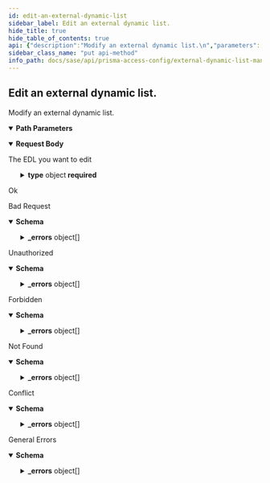 ```yaml
---
id: edit-an-external-dynamic-list
sidebar_label: Edit an external dynamic list.
hide_title: true
hide_table_of_contents: true
api: {"description":"Modify an external dynamic list.\n","parameters":[{"name":"id","in":"path","required":true,"schema":{"type":"string"},"description":"The uuid of the resource"}],"requestBody":{"content":{"application/json":{"schema":{"type":"object","required":["name","type"],"properties":{"id":{"type":"string","readOnly":true,"example":"abcd-1234","description":"uuid of the resource"},"name":{"type":"string","maxLength":63,"description":"Alphanumeric string [ 0-9a-zA-Z._-]"},"type":{"type":"object","oneOf":[{"properties":{"predefined_ip":{"type":"object","required":["url"],"properties":{"exception_list":{"type":"array","items":{"type":"string","maxLength":255}},"description":{"type":"string","minLength":0,"maxLength":255},"url":{"type":"string"}}}},"title":"predefined_ip"},{"properties":{"predefined_url":{"type":"object","required":["url"],"properties":{"exception_list":{"type":"array","items":{"type":"string","maxLength":255}},"description":{"type":"string","minLength":0,"maxLength":255},"url":{"type":"string"}}}},"title":"predefined_url"},{"properties":{"ip":{"type":"object","required":["url","recurring"],"properties":{"exception_list":{"type":"array","items":{"type":"string","maxLength":255}},"description":{"type":"string","minLength":0,"maxLength":255},"url":{"default":"http://","type":"string","minLength":0,"maxLength":255},"certificate_profile":{"description":"Profile for authenticating client certificates","default":"None","type":"string","x-panMultiple":[{"type":"string"},{"enum":["None"],"type":"string"}]},"auth":{"type":"object","required":["username","password"],"properties":{"username":{"type":"string","minLength":1,"maxLength":255},"password":{"type":"string","maxLength":255}}},"recurring":{"type":"object","oneOf":[{"title":"five_minute","required":["five_minute"],"properties":{"five_minute":{"type":"object"}}},{"title":"hourly","required":["hourly"],"properties":{"hourly":{"type":"object"}}},{"title":"daily","required":["daily"],"properties":{"daily":{"type":"object","required":["at"],"properties":{"at":{"description":"Time specification hh (e.g. 20)","default":"00","pattern":"([01][0-9]|[2][0-3])","type":"string","minLength":2,"maxLength":2}}}}},{"title":"weekly","required":["weekly"],"properties":{"weekly":{"type":"object","required":["day_of_week","at"],"properties":{"day_of_week":{"type":"string","enum":["sunday","monday","tuesday","wednesday","thursday","friday","saturday"]},"at":{"description":"Time specification hh (e.g. 20)","default":"00","pattern":"([01][0-9]|[2][0-3])","type":"string","minLength":2,"maxLength":2}}}}},{"title":"monthly","required":["monthly"],"properties":{"monthly":{"type":"object","required":["day_of_month","at"],"properties":{"day_of_month":{"type":"integer","minimum":1,"maximum":31},"at":{"description":"Time specification hh (e.g. 20)","default":"00","pattern":"([01][0-9]|[2][0-3])","type":"string","minLength":2,"maxLength":2}}}}}]}}}},"title":"ip"},{"properties":{"domain":{"type":"object","required":["url","recurring"],"properties":{"exception_list":{"type":"array","items":{"type":"string","maxLength":255}},"description":{"type":"string","minLength":0,"maxLength":255},"url":{"default":"http://","type":"string","minLength":0,"maxLength":255},"certificate_profile":{"description":"Profile for authenticating client certificates","default":"None","type":"string","x-panMultiple":[{"type":"string"},{"enum":["None"],"type":"string"}]},"auth":{"type":"object","required":["username","password"],"properties":{"username":{"type":"string","minLength":1,"maxLength":255},"password":{"type":"string","maxLength":255}}},"recurring":{"type":"object","oneOf":[{"title":"hourly","required":["hourly"],"properties":{"hourly":{"type":"object"}}},{"title":"five_minute","required":["five_minute"],"properties":{"five_minute":{"type":"object"}}},{"title":"daily","required":["daily"],"properties":{"daily":{"type":"object","required":["at"],"properties":{"at":{"description":"Time specification hh (e.g. 20)","default":"00","pattern":"([01][0-9]|[2][0-3])","type":"string","minLength":2,"maxLength":2}}}}},{"title":"weekly","required":["weekly"],"properties":{"weekly":{"type":"object","required":["day_of_week","at"],"properties":{"day_of_week":{"type":"string","enum":["sunday","monday","tuesday","wednesday","thursday","friday","saturday"]},"at":{"description":"Time specification hh (e.g. 20)","default":"00","pattern":"([01][0-9]|[2][0-3])","type":"string","minLength":2,"maxLength":2}}}}},{"title":"monthly","required":["monthly"],"properties":{"monthly":{"type":"object","required":["day_of_month","at"],"properties":{"day_of_month":{"type":"integer","minimum":1,"maximum":31},"at":{"description":"Time specification hh (e.g. 20)","default":"00","pattern":"([01][0-9]|[2][0-3])","type":"string","minLength":2,"maxLength":2}}}}}]},"expand_domain":{"description":"Enable/Disable expand domain","default":false,"type":"boolean"}}}},"title":"domain"},{"properties":{"url":{"type":"object","required":["url","recurring"],"properties":{"exception_list":{"type":"array","items":{"type":"string","maxLength":255}},"description":{"type":"string","minLength":0,"maxLength":255},"url":{"default":"http://","type":"string","minLength":0,"maxLength":255},"certificate_profile":{"description":"Profile for authenticating client certificates","default":"None","type":"string","x-panMultiple":[{"type":"string"},{"enum":["None"],"type":"string"}]},"auth":{"type":"object","required":["username","password"],"properties":{"username":{"type":"string","minLength":1,"maxLength":255},"password":{"type":"string","maxLength":255}}},"recurring":{"type":"object","oneOf":[{"title":"hourly","required":["hourly"],"properties":{"hourly":{"type":"object"}}},{"title":"five_minute","required":["five_minute"],"properties":{"five_minute":{"type":"object"}}},{"title":"daily","required":["daily"],"properties":{"daily":{"type":"object","required":["at"],"properties":{"at":{"description":"Time specification hh (e.g. 20)","default":"00","pattern":"([01][0-9]|[2][0-3])","type":"string","minLength":2,"maxLength":2}}}}},{"title":"weekly","required":["weekly"],"properties":{"weekly":{"type":"object","required":["day_of_week","at"],"properties":{"day_of_week":{"type":"string","enum":["sunday","monday","tuesday","wednesday","thursday","friday","saturday"]},"at":{"description":"Time specification hh (e.g. 20)","default":"00","pattern":"([01][0-9]|[2][0-3])","type":"string","minLength":2,"maxLength":2}}}}},{"title":"monthly","required":["monthly"],"properties":{"monthly":{"type":"object","required":["day_of_month","at"],"properties":{"day_of_month":{"type":"integer","minimum":1,"maximum":31},"at":{"description":"Time specification hh (e.g. 20)","default":"00","pattern":"([01][0-9]|[2][0-3])","type":"string","minLength":2,"maxLength":2}}}}}]}}}},"title":"url"},{"properties":{"imsi":{"type":"object","required":["url","recurring"],"properties":{"exception_list":{"type":"array","items":{"type":"string","maxLength":34}},"description":{"type":"string","minLength":0,"maxLength":255},"url":{"default":"http://","type":"string","minLength":0,"maxLength":255},"certificate_profile":{"description":"Profile for authenticating client certificates","default":"None","type":"string","x-panMultiple":[{"type":"string"},{"enum":["None"],"type":"string"}]},"auth":{"type":"object","required":["username","password"],"properties":{"username":{"type":"string","minLength":1,"maxLength":255},"password":{"type":"string","maxLength":255}}},"recurring":{"type":"object","oneOf":[{"title":"five_minute","required":["five_minute"],"properties":{"five_minute":{"type":"object"}}},{"title":"hourly","required":["hourly"],"properties":{"hourly":{"type":"object"}}},{"title":"daily","required":["daily"],"properties":{"daily":{"type":"object","required":["at"],"properties":{"at":{"description":"Time specification hh (e.g. 20)","default":"00","pattern":"([01][0-9]|[2][0-3])","type":"string","minLength":2,"maxLength":2}}}}},{"title":"weekly","required":["weekly"],"properties":{"weekly":{"type":"object","required":["day_of_week","at"],"properties":{"day_of_week":{"type":"string","enum":["sunday","monday","tuesday","wednesday","thursday","friday","saturday"]},"at":{"description":"Time specification hh (e.g. 20)","default":"00","pattern":"([01][0-9]|[2][0-3])","type":"string","minLength":2,"maxLength":2}}}}},{"title":"monthly","required":["monthly"],"properties":{"monthly":{"type":"object","required":["day_of_month","at"],"properties":{"day_of_month":{"type":"integer","minimum":1,"maximum":31},"at":{"description":"Time specification hh (e.g. 20)","default":"00","pattern":"([01][0-9]|[2][0-3])","type":"string","minLength":2,"maxLength":2}}}}}]}}}},"title":"imsi"},{"properties":{"imei":{"type":"object","required":["url","recurring"],"properties":{"exception_list":{"type":"array","items":{"type":"string","maxLength":32}},"description":{"type":"string","minLength":0,"maxLength":255},"url":{"default":"http://","type":"string","minLength":0,"maxLength":255},"certificate_profile":{"description":"Profile for authenticating client certificates","default":"None","type":"string","x-panMultiple":[{"type":"string"},{"enum":["None"],"type":"string"}]},"auth":{"type":"object","required":["username","password"],"properties":{"username":{"type":"string","minLength":1,"maxLength":255},"password":{"type":"string","maxLength":255}}},"recurring":{"type":"object","oneOf":[{"title":"five_minute","required":["five_minute"],"properties":{"five_minute":{"type":"object"}}},{"title":"hourly","required":["hourly"],"properties":{"hourly":{"type":"object"}}},{"title":"daily","required":["daily"],"properties":{"daily":{"type":"object","required":["at"],"properties":{"at":{"description":"Time specification hh (e.g. 20)","default":"00","pattern":"([01][0-9]|[2][0-3])","type":"string","minLength":2,"maxLength":2}}}}},{"title":"weekly","required":["weekly"],"properties":{"weekly":{"type":"object","required":["day_of_week","at"],"properties":{"day_of_week":{"type":"string","enum":["sunday","monday","tuesday","wednesday","thursday","friday","saturday"]},"at":{"description":"Time specification hh (e.g. 20)","default":"00","pattern":"([01][0-9]|[2][0-3])","type":"string","minLength":2,"maxLength":2}}}}},{"title":"monthly","required":["monthly"],"properties":{"monthly":{"type":"object","required":["day_of_month","at"],"properties":{"day_of_month":{"type":"integer","minimum":1,"maximum":31},"at":{"description":"Time specification hh (e.g. 20)","default":"00","pattern":"([01][0-9]|[2][0-3])","type":"string","minLength":2,"maxLength":2}}}}}]}}}},"title":"imei"}]}}}}},"description":"The EDL you want to edit"},"responses":{"200":{"description":"Ok"},"400":{"description":"Bad Request","content":{"application/json":{"schema":{"type":"object","properties":{"_errors":{"type":"array","items":{"title":"Cause Info","type":"object","properties":{"code":{"type":"string"},"message":{"type":"string"},"details":{"type":"object"},"help":{"type":"string"}}}},"_request_id":{"type":"string"}}},"examples":{"input_format_mismatch":{"summary":"Input Format Mismatch","value":{"_errors":[{"code":"E003","message":"Input Format Mismatch: input-format=json","details":{}}],"_request_id":"abcd-1234"}},"output_format_mismatch":{"summary":"Output Format Mismatch","value":{"_errors":[{"code":"E003","message":"Output Format Mismatch: output-format=json Accept=xml","details":{}}],"_request_id":"abcd-1234"}},"missing_query_parameter":{"summary":"Missing Query Parameter","value":{"_errors":[{"code":"E003","message":"Missing Query Parameter: name","details":{}}],"_request_id":"abcd-1234"}},"invalid_query_parameter":{"summary":"Invalid Query Parameter","value":{"_errors":[{"code":"E003","message":"Invalid Query Parameter: location=invalid","details":{}}],"_request_id":"abcd-1234"}},"missing_body":{"summary":"Missing Body","value":{"_errors":[{"code":"E003","message":"Missing Body","details":{}}],"_request_id":"abcd-1234"}},"invalid_object":{"summary":"Invalid Object","value":{"_errors":[{"code":"E003","message":"Invalid Object","details":{}}],"_request_id":"abcd-1234"}}}}}},"401":{"description":"Unauthorized","content":{"application/json":{"schema":{"type":"object","properties":{"_errors":{"type":"array","items":{"title":"Cause Info","type":"object","properties":{"code":{"type":"string"},"message":{"type":"string"},"details":{"type":"object"},"help":{"type":"string"}}}},"_request_id":{"type":"string"}}},"examples":{"auth_not_authenticated":{"summary":"Not Authenticated","value":{"_errors":[{"code":"E016","message":"Not Authenticated","details":{}}],"_request_id":"abcd-1234"}},"invalid_credential":{"summary":"Invalid Credential","value":{"_errors":[{"code":"E016","message":"Invalid Credential","details":{}}],"_request_id":"abcd-1234"}},"key_too_long":{"summary":"Key Too Long","value":{"_errors":[{"code":"E016","message":"Key Too Long","details":{}}],"_request_id":"abcd-1234"}},"key_expired":{"summary":"Key Expired","value":{"_errors":[{"code":"E016","message":"Key Expired","details":{}}],"_request_id":"abcd-1234"}},"need_password_change":{"summary":"Need Password Change","value":{"_errors":[{"code":"E016","message":"The password needs to be changed.","details":{}}],"_request_id":"abcd-1234"}}}}}},"403":{"description":"Forbidden","content":{"application/json":{"schema":{"type":"object","properties":{"_errors":{"type":"array","items":{"title":"Cause Info","type":"object","properties":{"code":{"type":"string"},"message":{"type":"string"},"details":{"type":"object"},"help":{"type":"string"}}}},"_request_id":{"type":"string"}}},"examples":{"auth_unauthorized":{"summary":"Unauthorized","value":{"_errors":[{"code":"E007","message":"Unauthorized","details":{}}],"_request_id":"abcd-1234"}}}}}},"404":{"description":"Not Found","content":{"application/json":{"schema":{"type":"object","properties":{"_errors":{"type":"array","items":{"title":"Cause Info","type":"object","properties":{"code":{"type":"string"},"message":{"type":"string"},"details":{"type":"object"},"help":{"type":"string"}}}},"_request_id":{"type":"string"}}},"examples":{"object_not_present":{"summary":"Object Not Present","value":{"_errors":[{"code":"E005","message":"Object Not Present","details":{}}],"_request_id":"abcd-1234"}}}}}},"409":{"description":"Conflict","content":{"application/json":{"schema":{"type":"object","properties":{"_errors":{"type":"array","items":{"title":"Cause Info","type":"object","properties":{"code":{"type":"string"},"message":{"type":"string"},"details":{"type":"object"},"help":{"type":"string"}}}},"_request_id":{"type":"string"}}},"examples":{"object_not_unique":{"summary":"Object Not Unique","value":{"_errors":[{"code":"E016","message":"Object Not Unique","details":{}}],"_request_id":"abcd-1234"}},"name_not_unique":{"summary":"Name Not Unique","value":{"_errors":[{"code":"E006","message":"Name Not Unique","details":{}}],"_request_id":"abcd-1234"}},"reference_not_zero":{"summary":"Reference Not Zero","value":{"_errors":[{"code":"E009","message":"Reference Not Zero","details":{}}],"_request_id":"abcd-1234"}}}}}},"default":{"description":"General Errors","content":{"application/json":{"schema":{"type":"object","properties":{"_errors":{"type":"array","items":{"title":"Cause Info","type":"object","properties":{"code":{"type":"string"},"message":{"type":"string"},"details":{"type":"object"},"help":{"type":"string"}}}},"_request_id":{"type":"string"}}},"examples":{"version_not_supported":{"summary":"Version Not Supported","value":{"_errors":[{"code":"E012","message":"Version Not Supported","details":{}}],"_request_id":"abcd-1234"}},"method_not_allowed":{"summary":"Method Not Supported","value":{"_errors":[{"code":"E012","message":"Method Not Supported","details":{}}],"_request_id":"abcd-1234"}},"action_not_supported":{"summary":"Action Not Supported","value":{"_errors":[{"code":"E012","message":"Action Not Supported: move","details":{}}],"_request_id":"abcd-1234"}},"bad_xpath":{"summary":"Bad XPath","value":{"_errors":[{"code":"E013","message":"Bad XPath","details":{}}],"_request_id":"abcd-1234"}},"invalid_command":{"summary":"Invalid Command","value":{"_errors":[{"code":"E003","message":"Invalid Command","details":{}}],"_request_id":"abcd-1234"}},"malformed_command":{"summary":"Malformed Command","value":{"_errors":[{"code":"E003","message":"Malformed Command","details":{}}],"_request_id":"abcd-1234"}},"session_timeout":{"summary":"Session Timeout","value":{"_errors":[{"code":4,"message":"Session Timeout","details":{}}],"_request_id":"abcd-1234"}}}}}}},"tags":["ExternalDynamicLists"],"security":[{"Bearer":[]}],"operationId":"put-sse-config-v1-external-dynamic-lists-id","method":"put","path":"/sse/config/v1/external-dynamic-lists/{id}","servers":[{"url":"/"}],"securitySchemes":{"Bearer":{"type":"http","scheme":"bearer"}},"jsonRequestBodyExample":{"id":"abcd-1234","name":"string","type":{}},"info":{"version":"1.0","x-logo":{"url":"pan-logo.png"},"title":"External Dynamic List Management","description":"Manages EDLs.\n","contact":{}},"postman":{"name":"Edit an external dynamic list.","description":{"content":"Modify an external dynamic list.\n","type":"text/plain"},"url":{"path":["sse","config","v1","external-dynamic-lists",":id"],"host":["{{baseUrl}}"],"query":[],"variable":[{"disabled":false,"description":{"content":"(Required) The uuid of the resource","type":"text/plain"},"type":"any","value":"","key":"id"}]},"header":[{"key":"Content-Type","value":"application/json"},{"key":"Accept","value":"application/json"}],"method":"PUT","body":{"mode":"raw","raw":"\"\"","options":{"raw":{"language":"json"}}},"auth":{"type":"bearer","bearer":[{"type":"any","value":"<Bearer Token>","key":"token"}]}}}
sidebar_class_name: "put api-method"
info_path: docs/sase/api/prisma-access-config/external-dynamic-list-management
---
```



## Edit an external dynamic list.



Modify an external dynamic list.


<details style={{"marginBottom":"1rem"}} data-collapsed={false} open={true}><summary style={{}}><strong>Path Parameters</strong></summary><div><ul><ParamsItem className={"paramsItem"} param={{"name":"id","in":"path","required":true,"schema":{"type":"string"},"description":"The uuid of the resource"}}></ParamsItem></ul></div></details><details style={{}} data-collapsed={false} open={true}><summary style={{"textAlign":"left"}}><strong>Request Body</strong></summary><div style={{"textAlign":"left","marginLeft":"1rem"}}><div style={{"marginTop":"1rem","marginBottom":"1rem"}}>

The EDL you want to edit

</div></div><ul style={{"marginLeft":"1rem"}}><SchemaItem collapsible={false} name={"id"} required={false} schemaDescription={"uuid of the resource"} schemaName={"string"} qualifierMessage={undefined}></SchemaItem><SchemaItem collapsible={false} name={"name"} required={true} schemaDescription={"Alphanumeric string [ 0-9a-zA-Z._-]"} schemaName={"string"} qualifierMessage={"**Possible values:** length ≤ 63"}></SchemaItem><SchemaItem collapsible={true} className={"schemaItem"}><details style={{}}><summary style={{}}><strong>type</strong><span style={{"opacity":"0.6"}}> object</span><strong style={{"fontSize":"var(--ifm-code-font-size)","color":"var(--openapi-required)"}}> required</strong></summary><div style={{"marginLeft":"1rem"}}><li><div><span className={"badge badge--info"}>oneOf</span><SchemaTabs><TabItem label={"predefined_ip"} value={"0-item-properties"}><SchemaItem collapsible={true} className={"schemaItem"}><details style={{}}><summary style={{}}><strong>predefined_ip</strong><span style={{"opacity":"0.6"}}> object</span></summary><div style={{"marginLeft":"1rem"}}><SchemaItem collapsible={false} name={"exception_list"} required={false} schemaDescription={undefined} schemaName={"string[]"} qualifierMessage={"**Possible values:** length ≤ 255"}></SchemaItem><SchemaItem collapsible={false} name={"description"} required={false} schemaDescription={undefined} schemaName={"string"} qualifierMessage={"**Possible values:** length ≤ 255"}></SchemaItem><SchemaItem collapsible={false} name={"url"} required={true} schemaDescription={undefined} schemaName={"string"} qualifierMessage={undefined}></SchemaItem></div></details></SchemaItem></TabItem><TabItem label={"predefined_url"} value={"1-item-properties"}><SchemaItem collapsible={true} className={"schemaItem"}><details style={{}}><summary style={{}}><strong>predefined_url</strong><span style={{"opacity":"0.6"}}> object</span></summary><div style={{"marginLeft":"1rem"}}><SchemaItem collapsible={false} name={"exception_list"} required={false} schemaDescription={undefined} schemaName={"string[]"} qualifierMessage={"**Possible values:** length ≤ 255"}></SchemaItem><SchemaItem collapsible={false} name={"description"} required={false} schemaDescription={undefined} schemaName={"string"} qualifierMessage={"**Possible values:** length ≤ 255"}></SchemaItem><SchemaItem collapsible={false} name={"url"} required={true} schemaDescription={undefined} schemaName={"string"} qualifierMessage={undefined}></SchemaItem></div></details></SchemaItem></TabItem><TabItem label={"ip"} value={"2-item-properties"}><SchemaItem collapsible={true} className={"schemaItem"}><details style={{}}><summary style={{}}><strong>ip</strong><span style={{"opacity":"0.6"}}> object</span></summary><div style={{"marginLeft":"1rem"}}><SchemaItem collapsible={false} name={"exception_list"} required={false} schemaDescription={undefined} schemaName={"string[]"} qualifierMessage={"**Possible values:** length ≤ 255"}></SchemaItem><SchemaItem collapsible={false} name={"description"} required={false} schemaDescription={undefined} schemaName={"string"} qualifierMessage={"**Possible values:** length ≤ 255"}></SchemaItem><SchemaItem collapsible={false} name={"url"} required={true} schemaDescription={undefined} schemaName={"string"} qualifierMessage={"**Possible values:** length ≤ 255"}></SchemaItem><SchemaItem collapsible={false} name={"certificate_profile"} required={false} schemaDescription={"Profile for authenticating client certificates"} schemaName={"string"} qualifierMessage={undefined}></SchemaItem><SchemaItem collapsible={true} className={"schemaItem"}><details style={{}}><summary style={{}}><strong>auth</strong><span style={{"opacity":"0.6"}}> object</span></summary><div style={{"marginLeft":"1rem"}}><SchemaItem collapsible={false} name={"username"} required={true} schemaDescription={undefined} schemaName={"string"} qualifierMessage={"**Possible values:** 1 ≤ length ≤ 255"}></SchemaItem><SchemaItem collapsible={false} name={"password"} required={true} schemaDescription={undefined} schemaName={"string"} qualifierMessage={"**Possible values:** length ≤ 255"}></SchemaItem></div></details></SchemaItem><SchemaItem collapsible={true} className={"schemaItem"}><details style={{}}><summary style={{}}><strong>recurring</strong><span style={{"opacity":"0.6"}}> object</span><strong style={{"fontSize":"var(--ifm-code-font-size)","color":"var(--openapi-required)"}}> required</strong></summary><div style={{"marginLeft":"1rem"}}><li><div><span className={"badge badge--info"}>oneOf</span><SchemaTabs><TabItem label={"five_minute"} value={"0-item-properties"}><SchemaItem collapsible={false} name={"five_minute"} required={true} schemaDescription={undefined} schemaName={"object"} qualifierMessage={undefined}></SchemaItem></TabItem><TabItem label={"hourly"} value={"1-item-properties"}><SchemaItem collapsible={false} name={"hourly"} required={true} schemaDescription={undefined} schemaName={"object"} qualifierMessage={undefined}></SchemaItem></TabItem><TabItem label={"daily"} value={"2-item-properties"}><SchemaItem collapsible={true} className={"schemaItem"}><details style={{}}><summary style={{}}><strong>daily</strong><span style={{"opacity":"0.6"}}> object</span><strong style={{"fontSize":"var(--ifm-code-font-size)","color":"var(--openapi-required)"}}> required</strong></summary><div style={{"marginLeft":"1rem"}}><SchemaItem collapsible={false} name={"at"} required={true} schemaDescription={"Time specification hh (e.g. 20)"} schemaName={"string"} qualifierMessage={"**Possible values:** 2 ≤ length ≤ 2, Value must match regular expression `([01][0-9]|[2][0-3])`"}></SchemaItem></div></details></SchemaItem></TabItem><TabItem label={"weekly"} value={"3-item-properties"}><SchemaItem collapsible={true} className={"schemaItem"}><details style={{}}><summary style={{}}><strong>weekly</strong><span style={{"opacity":"0.6"}}> object</span><strong style={{"fontSize":"var(--ifm-code-font-size)","color":"var(--openapi-required)"}}> required</strong></summary><div style={{"marginLeft":"1rem"}}><SchemaItem collapsible={false} name={"day_of_week"} required={true} schemaDescription={undefined} schemaName={"string"} qualifierMessage={"**Possible values:** [`sunday`, `monday`, `tuesday`, `wednesday`, `thursday`, `friday`, `saturday`]"}></SchemaItem><SchemaItem collapsible={false} name={"at"} required={true} schemaDescription={"Time specification hh (e.g. 20)"} schemaName={"string"} qualifierMessage={"**Possible values:** 2 ≤ length ≤ 2, Value must match regular expression `([01][0-9]|[2][0-3])`"}></SchemaItem></div></details></SchemaItem></TabItem><TabItem label={"monthly"} value={"4-item-properties"}><SchemaItem collapsible={true} className={"schemaItem"}><details style={{}}><summary style={{}}><strong>monthly</strong><span style={{"opacity":"0.6"}}> object</span><strong style={{"fontSize":"var(--ifm-code-font-size)","color":"var(--openapi-required)"}}> required</strong></summary><div style={{"marginLeft":"1rem"}}><SchemaItem collapsible={false} name={"day_of_month"} required={true} schemaDescription={undefined} schemaName={"integer"} qualifierMessage={"**Possible values:** 1 ≤ value ≤ 31"}></SchemaItem><SchemaItem collapsible={false} name={"at"} required={true} schemaDescription={"Time specification hh (e.g. 20)"} schemaName={"string"} qualifierMessage={"**Possible values:** 2 ≤ length ≤ 2, Value must match regular expression `([01][0-9]|[2][0-3])`"}></SchemaItem></div></details></SchemaItem></TabItem></SchemaTabs></div></li></div></details></SchemaItem></div></details></SchemaItem></TabItem><TabItem label={"domain"} value={"3-item-properties"}><SchemaItem collapsible={true} className={"schemaItem"}><details style={{}}><summary style={{}}><strong>domain</strong><span style={{"opacity":"0.6"}}> object</span></summary><div style={{"marginLeft":"1rem"}}><SchemaItem collapsible={false} name={"exception_list"} required={false} schemaDescription={undefined} schemaName={"string[]"} qualifierMessage={"**Possible values:** length ≤ 255"}></SchemaItem><SchemaItem collapsible={false} name={"description"} required={false} schemaDescription={undefined} schemaName={"string"} qualifierMessage={"**Possible values:** length ≤ 255"}></SchemaItem><SchemaItem collapsible={false} name={"url"} required={true} schemaDescription={undefined} schemaName={"string"} qualifierMessage={"**Possible values:** length ≤ 255"}></SchemaItem><SchemaItem collapsible={false} name={"certificate_profile"} required={false} schemaDescription={"Profile for authenticating client certificates"} schemaName={"string"} qualifierMessage={undefined}></SchemaItem><SchemaItem collapsible={true} className={"schemaItem"}><details style={{}}><summary style={{}}><strong>auth</strong><span style={{"opacity":"0.6"}}> object</span></summary><div style={{"marginLeft":"1rem"}}><SchemaItem collapsible={false} name={"username"} required={true} schemaDescription={undefined} schemaName={"string"} qualifierMessage={"**Possible values:** 1 ≤ length ≤ 255"}></SchemaItem><SchemaItem collapsible={false} name={"password"} required={true} schemaDescription={undefined} schemaName={"string"} qualifierMessage={"**Possible values:** length ≤ 255"}></SchemaItem></div></details></SchemaItem><SchemaItem collapsible={true} className={"schemaItem"}><details style={{}}><summary style={{}}><strong>recurring</strong><span style={{"opacity":"0.6"}}> object</span><strong style={{"fontSize":"var(--ifm-code-font-size)","color":"var(--openapi-required)"}}> required</strong></summary><div style={{"marginLeft":"1rem"}}><li><div><span className={"badge badge--info"}>oneOf</span><SchemaTabs><TabItem label={"hourly"} value={"0-item-properties"}><SchemaItem collapsible={false} name={"hourly"} required={true} schemaDescription={undefined} schemaName={"object"} qualifierMessage={undefined}></SchemaItem></TabItem><TabItem label={"five_minute"} value={"1-item-properties"}><SchemaItem collapsible={false} name={"five_minute"} required={true} schemaDescription={undefined} schemaName={"object"} qualifierMessage={undefined}></SchemaItem></TabItem><TabItem label={"daily"} value={"2-item-properties"}><SchemaItem collapsible={true} className={"schemaItem"}><details style={{}}><summary style={{}}><strong>daily</strong><span style={{"opacity":"0.6"}}> object</span><strong style={{"fontSize":"var(--ifm-code-font-size)","color":"var(--openapi-required)"}}> required</strong></summary><div style={{"marginLeft":"1rem"}}><SchemaItem collapsible={false} name={"at"} required={true} schemaDescription={"Time specification hh (e.g. 20)"} schemaName={"string"} qualifierMessage={"**Possible values:** 2 ≤ length ≤ 2, Value must match regular expression `([01][0-9]|[2][0-3])`"}></SchemaItem></div></details></SchemaItem></TabItem><TabItem label={"weekly"} value={"3-item-properties"}><SchemaItem collapsible={true} className={"schemaItem"}><details style={{}}><summary style={{}}><strong>weekly</strong><span style={{"opacity":"0.6"}}> object</span><strong style={{"fontSize":"var(--ifm-code-font-size)","color":"var(--openapi-required)"}}> required</strong></summary><div style={{"marginLeft":"1rem"}}><SchemaItem collapsible={false} name={"day_of_week"} required={true} schemaDescription={undefined} schemaName={"string"} qualifierMessage={"**Possible values:** [`sunday`, `monday`, `tuesday`, `wednesday`, `thursday`, `friday`, `saturday`]"}></SchemaItem><SchemaItem collapsible={false} name={"at"} required={true} schemaDescription={"Time specification hh (e.g. 20)"} schemaName={"string"} qualifierMessage={"**Possible values:** 2 ≤ length ≤ 2, Value must match regular expression `([01][0-9]|[2][0-3])`"}></SchemaItem></div></details></SchemaItem></TabItem><TabItem label={"monthly"} value={"4-item-properties"}><SchemaItem collapsible={true} className={"schemaItem"}><details style={{}}><summary style={{}}><strong>monthly</strong><span style={{"opacity":"0.6"}}> object</span><strong style={{"fontSize":"var(--ifm-code-font-size)","color":"var(--openapi-required)"}}> required</strong></summary><div style={{"marginLeft":"1rem"}}><SchemaItem collapsible={false} name={"day_of_month"} required={true} schemaDescription={undefined} schemaName={"integer"} qualifierMessage={"**Possible values:** 1 ≤ value ≤ 31"}></SchemaItem><SchemaItem collapsible={false} name={"at"} required={true} schemaDescription={"Time specification hh (e.g. 20)"} schemaName={"string"} qualifierMessage={"**Possible values:** 2 ≤ length ≤ 2, Value must match regular expression `([01][0-9]|[2][0-3])`"}></SchemaItem></div></details></SchemaItem></TabItem></SchemaTabs></div></li></div></details></SchemaItem><SchemaItem collapsible={false} name={"expand_domain"} required={false} schemaDescription={"Enable/Disable expand domain"} schemaName={"boolean"} qualifierMessage={undefined}></SchemaItem></div></details></SchemaItem></TabItem><TabItem label={"url"} value={"4-item-properties"}><SchemaItem collapsible={true} className={"schemaItem"}><details style={{}}><summary style={{}}><strong>url</strong><span style={{"opacity":"0.6"}}> object</span></summary><div style={{"marginLeft":"1rem"}}><SchemaItem collapsible={false} name={"exception_list"} required={false} schemaDescription={undefined} schemaName={"string[]"} qualifierMessage={"**Possible values:** length ≤ 255"}></SchemaItem><SchemaItem collapsible={false} name={"description"} required={false} schemaDescription={undefined} schemaName={"string"} qualifierMessage={"**Possible values:** length ≤ 255"}></SchemaItem><SchemaItem collapsible={false} name={"url"} required={true} schemaDescription={undefined} schemaName={"string"} qualifierMessage={"**Possible values:** length ≤ 255"}></SchemaItem><SchemaItem collapsible={false} name={"certificate_profile"} required={false} schemaDescription={"Profile for authenticating client certificates"} schemaName={"string"} qualifierMessage={undefined}></SchemaItem><SchemaItem collapsible={true} className={"schemaItem"}><details style={{}}><summary style={{}}><strong>auth</strong><span style={{"opacity":"0.6"}}> object</span></summary><div style={{"marginLeft":"1rem"}}><SchemaItem collapsible={false} name={"username"} required={true} schemaDescription={undefined} schemaName={"string"} qualifierMessage={"**Possible values:** 1 ≤ length ≤ 255"}></SchemaItem><SchemaItem collapsible={false} name={"password"} required={true} schemaDescription={undefined} schemaName={"string"} qualifierMessage={"**Possible values:** length ≤ 255"}></SchemaItem></div></details></SchemaItem><SchemaItem collapsible={true} className={"schemaItem"}><details style={{}}><summary style={{}}><strong>recurring</strong><span style={{"opacity":"0.6"}}> object</span><strong style={{"fontSize":"var(--ifm-code-font-size)","color":"var(--openapi-required)"}}> required</strong></summary><div style={{"marginLeft":"1rem"}}><li><div><span className={"badge badge--info"}>oneOf</span><SchemaTabs><TabItem label={"hourly"} value={"0-item-properties"}><SchemaItem collapsible={false} name={"hourly"} required={true} schemaDescription={undefined} schemaName={"object"} qualifierMessage={undefined}></SchemaItem></TabItem><TabItem label={"five_minute"} value={"1-item-properties"}><SchemaItem collapsible={false} name={"five_minute"} required={true} schemaDescription={undefined} schemaName={"object"} qualifierMessage={undefined}></SchemaItem></TabItem><TabItem label={"daily"} value={"2-item-properties"}><SchemaItem collapsible={true} className={"schemaItem"}><details style={{}}><summary style={{}}><strong>daily</strong><span style={{"opacity":"0.6"}}> object</span><strong style={{"fontSize":"var(--ifm-code-font-size)","color":"var(--openapi-required)"}}> required</strong></summary><div style={{"marginLeft":"1rem"}}><SchemaItem collapsible={false} name={"at"} required={true} schemaDescription={"Time specification hh (e.g. 20)"} schemaName={"string"} qualifierMessage={"**Possible values:** 2 ≤ length ≤ 2, Value must match regular expression `([01][0-9]|[2][0-3])`"}></SchemaItem></div></details></SchemaItem></TabItem><TabItem label={"weekly"} value={"3-item-properties"}><SchemaItem collapsible={true} className={"schemaItem"}><details style={{}}><summary style={{}}><strong>weekly</strong><span style={{"opacity":"0.6"}}> object</span><strong style={{"fontSize":"var(--ifm-code-font-size)","color":"var(--openapi-required)"}}> required</strong></summary><div style={{"marginLeft":"1rem"}}><SchemaItem collapsible={false} name={"day_of_week"} required={true} schemaDescription={undefined} schemaName={"string"} qualifierMessage={"**Possible values:** [`sunday`, `monday`, `tuesday`, `wednesday`, `thursday`, `friday`, `saturday`]"}></SchemaItem><SchemaItem collapsible={false} name={"at"} required={true} schemaDescription={"Time specification hh (e.g. 20)"} schemaName={"string"} qualifierMessage={"**Possible values:** 2 ≤ length ≤ 2, Value must match regular expression `([01][0-9]|[2][0-3])`"}></SchemaItem></div></details></SchemaItem></TabItem><TabItem label={"monthly"} value={"4-item-properties"}><SchemaItem collapsible={true} className={"schemaItem"}><details style={{}}><summary style={{}}><strong>monthly</strong><span style={{"opacity":"0.6"}}> object</span><strong style={{"fontSize":"var(--ifm-code-font-size)","color":"var(--openapi-required)"}}> required</strong></summary><div style={{"marginLeft":"1rem"}}><SchemaItem collapsible={false} name={"day_of_month"} required={true} schemaDescription={undefined} schemaName={"integer"} qualifierMessage={"**Possible values:** 1 ≤ value ≤ 31"}></SchemaItem><SchemaItem collapsible={false} name={"at"} required={true} schemaDescription={"Time specification hh (e.g. 20)"} schemaName={"string"} qualifierMessage={"**Possible values:** 2 ≤ length ≤ 2, Value must match regular expression `([01][0-9]|[2][0-3])`"}></SchemaItem></div></details></SchemaItem></TabItem></SchemaTabs></div></li></div></details></SchemaItem></div></details></SchemaItem></TabItem><TabItem label={"imsi"} value={"5-item-properties"}><SchemaItem collapsible={true} className={"schemaItem"}><details style={{}}><summary style={{}}><strong>imsi</strong><span style={{"opacity":"0.6"}}> object</span></summary><div style={{"marginLeft":"1rem"}}><SchemaItem collapsible={false} name={"exception_list"} required={false} schemaDescription={undefined} schemaName={"string[]"} qualifierMessage={"**Possible values:** length ≤ 34"}></SchemaItem><SchemaItem collapsible={false} name={"description"} required={false} schemaDescription={undefined} schemaName={"string"} qualifierMessage={"**Possible values:** length ≤ 255"}></SchemaItem><SchemaItem collapsible={false} name={"url"} required={true} schemaDescription={undefined} schemaName={"string"} qualifierMessage={"**Possible values:** length ≤ 255"}></SchemaItem><SchemaItem collapsible={false} name={"certificate_profile"} required={false} schemaDescription={"Profile for authenticating client certificates"} schemaName={"string"} qualifierMessage={undefined}></SchemaItem><SchemaItem collapsible={true} className={"schemaItem"}><details style={{}}><summary style={{}}><strong>auth</strong><span style={{"opacity":"0.6"}}> object</span></summary><div style={{"marginLeft":"1rem"}}><SchemaItem collapsible={false} name={"username"} required={true} schemaDescription={undefined} schemaName={"string"} qualifierMessage={"**Possible values:** 1 ≤ length ≤ 255"}></SchemaItem><SchemaItem collapsible={false} name={"password"} required={true} schemaDescription={undefined} schemaName={"string"} qualifierMessage={"**Possible values:** length ≤ 255"}></SchemaItem></div></details></SchemaItem><SchemaItem collapsible={true} className={"schemaItem"}><details style={{}}><summary style={{}}><strong>recurring</strong><span style={{"opacity":"0.6"}}> object</span><strong style={{"fontSize":"var(--ifm-code-font-size)","color":"var(--openapi-required)"}}> required</strong></summary><div style={{"marginLeft":"1rem"}}><li><div><span className={"badge badge--info"}>oneOf</span><SchemaTabs><TabItem label={"five_minute"} value={"0-item-properties"}><SchemaItem collapsible={false} name={"five_minute"} required={true} schemaDescription={undefined} schemaName={"object"} qualifierMessage={undefined}></SchemaItem></TabItem><TabItem label={"hourly"} value={"1-item-properties"}><SchemaItem collapsible={false} name={"hourly"} required={true} schemaDescription={undefined} schemaName={"object"} qualifierMessage={undefined}></SchemaItem></TabItem><TabItem label={"daily"} value={"2-item-properties"}><SchemaItem collapsible={true} className={"schemaItem"}><details style={{}}><summary style={{}}><strong>daily</strong><span style={{"opacity":"0.6"}}> object</span><strong style={{"fontSize":"var(--ifm-code-font-size)","color":"var(--openapi-required)"}}> required</strong></summary><div style={{"marginLeft":"1rem"}}><SchemaItem collapsible={false} name={"at"} required={true} schemaDescription={"Time specification hh (e.g. 20)"} schemaName={"string"} qualifierMessage={"**Possible values:** 2 ≤ length ≤ 2, Value must match regular expression `([01][0-9]|[2][0-3])`"}></SchemaItem></div></details></SchemaItem></TabItem><TabItem label={"weekly"} value={"3-item-properties"}><SchemaItem collapsible={true} className={"schemaItem"}><details style={{}}><summary style={{}}><strong>weekly</strong><span style={{"opacity":"0.6"}}> object</span><strong style={{"fontSize":"var(--ifm-code-font-size)","color":"var(--openapi-required)"}}> required</strong></summary><div style={{"marginLeft":"1rem"}}><SchemaItem collapsible={false} name={"day_of_week"} required={true} schemaDescription={undefined} schemaName={"string"} qualifierMessage={"**Possible values:** [`sunday`, `monday`, `tuesday`, `wednesday`, `thursday`, `friday`, `saturday`]"}></SchemaItem><SchemaItem collapsible={false} name={"at"} required={true} schemaDescription={"Time specification hh (e.g. 20)"} schemaName={"string"} qualifierMessage={"**Possible values:** 2 ≤ length ≤ 2, Value must match regular expression `([01][0-9]|[2][0-3])`"}></SchemaItem></div></details></SchemaItem></TabItem><TabItem label={"monthly"} value={"4-item-properties"}><SchemaItem collapsible={true} className={"schemaItem"}><details style={{}}><summary style={{}}><strong>monthly</strong><span style={{"opacity":"0.6"}}> object</span><strong style={{"fontSize":"var(--ifm-code-font-size)","color":"var(--openapi-required)"}}> required</strong></summary><div style={{"marginLeft":"1rem"}}><SchemaItem collapsible={false} name={"day_of_month"} required={true} schemaDescription={undefined} schemaName={"integer"} qualifierMessage={"**Possible values:** 1 ≤ value ≤ 31"}></SchemaItem><SchemaItem collapsible={false} name={"at"} required={true} schemaDescription={"Time specification hh (e.g. 20)"} schemaName={"string"} qualifierMessage={"**Possible values:** 2 ≤ length ≤ 2, Value must match regular expression `([01][0-9]|[2][0-3])`"}></SchemaItem></div></details></SchemaItem></TabItem></SchemaTabs></div></li></div></details></SchemaItem></div></details></SchemaItem></TabItem><TabItem label={"imei"} value={"6-item-properties"}><SchemaItem collapsible={true} className={"schemaItem"}><details style={{}}><summary style={{}}><strong>imei</strong><span style={{"opacity":"0.6"}}> object</span></summary><div style={{"marginLeft":"1rem"}}><SchemaItem collapsible={false} name={"exception_list"} required={false} schemaDescription={undefined} schemaName={"string[]"} qualifierMessage={"**Possible values:** length ≤ 32"}></SchemaItem><SchemaItem collapsible={false} name={"description"} required={false} schemaDescription={undefined} schemaName={"string"} qualifierMessage={"**Possible values:** length ≤ 255"}></SchemaItem><SchemaItem collapsible={false} name={"url"} required={true} schemaDescription={undefined} schemaName={"string"} qualifierMessage={"**Possible values:** length ≤ 255"}></SchemaItem><SchemaItem collapsible={false} name={"certificate_profile"} required={false} schemaDescription={"Profile for authenticating client certificates"} schemaName={"string"} qualifierMessage={undefined}></SchemaItem><SchemaItem collapsible={true} className={"schemaItem"}><details style={{}}><summary style={{}}><strong>auth</strong><span style={{"opacity":"0.6"}}> object</span></summary><div style={{"marginLeft":"1rem"}}><SchemaItem collapsible={false} name={"username"} required={true} schemaDescription={undefined} schemaName={"string"} qualifierMessage={"**Possible values:** 1 ≤ length ≤ 255"}></SchemaItem><SchemaItem collapsible={false} name={"password"} required={true} schemaDescription={undefined} schemaName={"string"} qualifierMessage={"**Possible values:** length ≤ 255"}></SchemaItem></div></details></SchemaItem><SchemaItem collapsible={true} className={"schemaItem"}><details style={{}}><summary style={{}}><strong>recurring</strong><span style={{"opacity":"0.6"}}> object</span><strong style={{"fontSize":"var(--ifm-code-font-size)","color":"var(--openapi-required)"}}> required</strong></summary><div style={{"marginLeft":"1rem"}}><li><div><span className={"badge badge--info"}>oneOf</span><SchemaTabs><TabItem label={"five_minute"} value={"0-item-properties"}><SchemaItem collapsible={false} name={"five_minute"} required={true} schemaDescription={undefined} schemaName={"object"} qualifierMessage={undefined}></SchemaItem></TabItem><TabItem label={"hourly"} value={"1-item-properties"}><SchemaItem collapsible={false} name={"hourly"} required={true} schemaDescription={undefined} schemaName={"object"} qualifierMessage={undefined}></SchemaItem></TabItem><TabItem label={"daily"} value={"2-item-properties"}><SchemaItem collapsible={true} className={"schemaItem"}><details style={{}}><summary style={{}}><strong>daily</strong><span style={{"opacity":"0.6"}}> object</span><strong style={{"fontSize":"var(--ifm-code-font-size)","color":"var(--openapi-required)"}}> required</strong></summary><div style={{"marginLeft":"1rem"}}><SchemaItem collapsible={false} name={"at"} required={true} schemaDescription={"Time specification hh (e.g. 20)"} schemaName={"string"} qualifierMessage={"**Possible values:** 2 ≤ length ≤ 2, Value must match regular expression `([01][0-9]|[2][0-3])`"}></SchemaItem></div></details></SchemaItem></TabItem><TabItem label={"weekly"} value={"3-item-properties"}><SchemaItem collapsible={true} className={"schemaItem"}><details style={{}}><summary style={{}}><strong>weekly</strong><span style={{"opacity":"0.6"}}> object</span><strong style={{"fontSize":"var(--ifm-code-font-size)","color":"var(--openapi-required)"}}> required</strong></summary><div style={{"marginLeft":"1rem"}}><SchemaItem collapsible={false} name={"day_of_week"} required={true} schemaDescription={undefined} schemaName={"string"} qualifierMessage={"**Possible values:** [`sunday`, `monday`, `tuesday`, `wednesday`, `thursday`, `friday`, `saturday`]"}></SchemaItem><SchemaItem collapsible={false} name={"at"} required={true} schemaDescription={"Time specification hh (e.g. 20)"} schemaName={"string"} qualifierMessage={"**Possible values:** 2 ≤ length ≤ 2, Value must match regular expression `([01][0-9]|[2][0-3])`"}></SchemaItem></div></details></SchemaItem></TabItem><TabItem label={"monthly"} value={"4-item-properties"}><SchemaItem collapsible={true} className={"schemaItem"}><details style={{}}><summary style={{}}><strong>monthly</strong><span style={{"opacity":"0.6"}}> object</span><strong style={{"fontSize":"var(--ifm-code-font-size)","color":"var(--openapi-required)"}}> required</strong></summary><div style={{"marginLeft":"1rem"}}><SchemaItem collapsible={false} name={"day_of_month"} required={true} schemaDescription={undefined} schemaName={"integer"} qualifierMessage={"**Possible values:** 1 ≤ value ≤ 31"}></SchemaItem><SchemaItem collapsible={false} name={"at"} required={true} schemaDescription={"Time specification hh (e.g. 20)"} schemaName={"string"} qualifierMessage={"**Possible values:** 2 ≤ length ≤ 2, Value must match regular expression `([01][0-9]|[2][0-3])`"}></SchemaItem></div></details></SchemaItem></TabItem></SchemaTabs></div></li></div></details></SchemaItem></div></details></SchemaItem></TabItem></SchemaTabs></div></li></div></details></SchemaItem></ul></details><div><ApiTabs><TabItem label={"200"} value={"200"}><div>

Ok

</div><div></div></TabItem><TabItem label={"400"} value={"400"}><div>

Bad Request

</div><div><details style={{}} data-collapsed={false} open={true}><summary style={{"textAlign":"left"}}><strong>Schema</strong></summary><div style={{"textAlign":"left","marginLeft":"1rem"}}></div><ul style={{"marginLeft":"1rem"}}><SchemaItem collapsible={true} className={"schemaItem"}><details style={{}}><summary style={{}}><strong>_errors</strong><span style={{"opacity":"0.6"}}> object[]</span></summary><div style={{"marginLeft":"1rem"}}><SchemaItem collapsible={false} name={"code"} required={false} schemaDescription={undefined} schemaName={"string"} qualifierMessage={undefined}></SchemaItem><SchemaItem collapsible={false} name={"message"} required={false} schemaDescription={undefined} schemaName={"string"} qualifierMessage={undefined}></SchemaItem><SchemaItem collapsible={false} name={"details"} required={false} schemaDescription={undefined} schemaName={"object"} qualifierMessage={undefined}></SchemaItem><SchemaItem collapsible={false} name={"help"} required={false} schemaDescription={undefined} schemaName={"string"} qualifierMessage={undefined}></SchemaItem></div></details></SchemaItem><SchemaItem collapsible={false} name={"_request_id"} required={false} schemaDescription={undefined} schemaName={"string"} qualifierMessage={undefined}></SchemaItem></ul></details></div></TabItem><TabItem label={"401"} value={"401"}><div>

Unauthorized

</div><div><details style={{}} data-collapsed={false} open={true}><summary style={{"textAlign":"left"}}><strong>Schema</strong></summary><div style={{"textAlign":"left","marginLeft":"1rem"}}></div><ul style={{"marginLeft":"1rem"}}><SchemaItem collapsible={true} className={"schemaItem"}><details style={{}}><summary style={{}}><strong>_errors</strong><span style={{"opacity":"0.6"}}> object[]</span></summary><div style={{"marginLeft":"1rem"}}><SchemaItem collapsible={false} name={"code"} required={false} schemaDescription={undefined} schemaName={"string"} qualifierMessage={undefined}></SchemaItem><SchemaItem collapsible={false} name={"message"} required={false} schemaDescription={undefined} schemaName={"string"} qualifierMessage={undefined}></SchemaItem><SchemaItem collapsible={false} name={"details"} required={false} schemaDescription={undefined} schemaName={"object"} qualifierMessage={undefined}></SchemaItem><SchemaItem collapsible={false} name={"help"} required={false} schemaDescription={undefined} schemaName={"string"} qualifierMessage={undefined}></SchemaItem></div></details></SchemaItem><SchemaItem collapsible={false} name={"_request_id"} required={false} schemaDescription={undefined} schemaName={"string"} qualifierMessage={undefined}></SchemaItem></ul></details></div></TabItem><TabItem label={"403"} value={"403"}><div>

Forbidden

</div><div><details style={{}} data-collapsed={false} open={true}><summary style={{"textAlign":"left"}}><strong>Schema</strong></summary><div style={{"textAlign":"left","marginLeft":"1rem"}}></div><ul style={{"marginLeft":"1rem"}}><SchemaItem collapsible={true} className={"schemaItem"}><details style={{}}><summary style={{}}><strong>_errors</strong><span style={{"opacity":"0.6"}}> object[]</span></summary><div style={{"marginLeft":"1rem"}}><SchemaItem collapsible={false} name={"code"} required={false} schemaDescription={undefined} schemaName={"string"} qualifierMessage={undefined}></SchemaItem><SchemaItem collapsible={false} name={"message"} required={false} schemaDescription={undefined} schemaName={"string"} qualifierMessage={undefined}></SchemaItem><SchemaItem collapsible={false} name={"details"} required={false} schemaDescription={undefined} schemaName={"object"} qualifierMessage={undefined}></SchemaItem><SchemaItem collapsible={false} name={"help"} required={false} schemaDescription={undefined} schemaName={"string"} qualifierMessage={undefined}></SchemaItem></div></details></SchemaItem><SchemaItem collapsible={false} name={"_request_id"} required={false} schemaDescription={undefined} schemaName={"string"} qualifierMessage={undefined}></SchemaItem></ul></details></div></TabItem><TabItem label={"404"} value={"404"}><div>

Not Found

</div><div><details style={{}} data-collapsed={false} open={true}><summary style={{"textAlign":"left"}}><strong>Schema</strong></summary><div style={{"textAlign":"left","marginLeft":"1rem"}}></div><ul style={{"marginLeft":"1rem"}}><SchemaItem collapsible={true} className={"schemaItem"}><details style={{}}><summary style={{}}><strong>_errors</strong><span style={{"opacity":"0.6"}}> object[]</span></summary><div style={{"marginLeft":"1rem"}}><SchemaItem collapsible={false} name={"code"} required={false} schemaDescription={undefined} schemaName={"string"} qualifierMessage={undefined}></SchemaItem><SchemaItem collapsible={false} name={"message"} required={false} schemaDescription={undefined} schemaName={"string"} qualifierMessage={undefined}></SchemaItem><SchemaItem collapsible={false} name={"details"} required={false} schemaDescription={undefined} schemaName={"object"} qualifierMessage={undefined}></SchemaItem><SchemaItem collapsible={false} name={"help"} required={false} schemaDescription={undefined} schemaName={"string"} qualifierMessage={undefined}></SchemaItem></div></details></SchemaItem><SchemaItem collapsible={false} name={"_request_id"} required={false} schemaDescription={undefined} schemaName={"string"} qualifierMessage={undefined}></SchemaItem></ul></details></div></TabItem><TabItem label={"409"} value={"409"}><div>

Conflict

</div><div><details style={{}} data-collapsed={false} open={true}><summary style={{"textAlign":"left"}}><strong>Schema</strong></summary><div style={{"textAlign":"left","marginLeft":"1rem"}}></div><ul style={{"marginLeft":"1rem"}}><SchemaItem collapsible={true} className={"schemaItem"}><details style={{}}><summary style={{}}><strong>_errors</strong><span style={{"opacity":"0.6"}}> object[]</span></summary><div style={{"marginLeft":"1rem"}}><SchemaItem collapsible={false} name={"code"} required={false} schemaDescription={undefined} schemaName={"string"} qualifierMessage={undefined}></SchemaItem><SchemaItem collapsible={false} name={"message"} required={false} schemaDescription={undefined} schemaName={"string"} qualifierMessage={undefined}></SchemaItem><SchemaItem collapsible={false} name={"details"} required={false} schemaDescription={undefined} schemaName={"object"} qualifierMessage={undefined}></SchemaItem><SchemaItem collapsible={false} name={"help"} required={false} schemaDescription={undefined} schemaName={"string"} qualifierMessage={undefined}></SchemaItem></div></details></SchemaItem><SchemaItem collapsible={false} name={"_request_id"} required={false} schemaDescription={undefined} schemaName={"string"} qualifierMessage={undefined}></SchemaItem></ul></details></div></TabItem><TabItem label={"default"} value={"default"}><div>

General Errors

</div><div><details style={{}} data-collapsed={false} open={true}><summary style={{"textAlign":"left"}}><strong>Schema</strong></summary><div style={{"textAlign":"left","marginLeft":"1rem"}}></div><ul style={{"marginLeft":"1rem"}}><SchemaItem collapsible={true} className={"schemaItem"}><details style={{}}><summary style={{}}><strong>_errors</strong><span style={{"opacity":"0.6"}}> object[]</span></summary><div style={{"marginLeft":"1rem"}}><SchemaItem collapsible={false} name={"code"} required={false} schemaDescription={undefined} schemaName={"string"} qualifierMessage={undefined}></SchemaItem><SchemaItem collapsible={false} name={"message"} required={false} schemaDescription={undefined} schemaName={"string"} qualifierMessage={undefined}></SchemaItem><SchemaItem collapsible={false} name={"details"} required={false} schemaDescription={undefined} schemaName={"object"} qualifierMessage={undefined}></SchemaItem><SchemaItem collapsible={false} name={"help"} required={false} schemaDescription={undefined} schemaName={"string"} qualifierMessage={undefined}></SchemaItem></div></details></SchemaItem><SchemaItem collapsible={false} name={"_request_id"} required={false} schemaDescription={undefined} schemaName={"string"} qualifierMessage={undefined}></SchemaItem></ul></details></div></TabItem></ApiTabs></div>
      